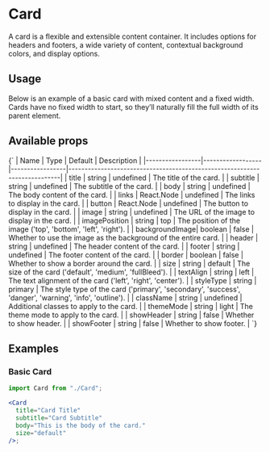 
<Meta of={CardStories} />

# Card

A card is a flexible and extensible content container. It includes options for headers and footers, a wide variety of content, contextual background colors, and display options.

## Usage

Below is an example of a basic card with mixed content and a fixed width. Cards have no fixed width to start, so they’ll naturally fill the full width of its parent element.

<Canvas>
  <Story name="Default">
    <CardStories.Default />
  </Story>
</Canvas>

## Available props

<Markdown>
  {`
| Name            | Type             | Default         | Description                                                               |
|-----------------|------------------|-----------------|---------------------------------------------------------------------------|
| title         | string         | undefined     | The title of the card.                                                    |
| subtitle      | string         | undefined     | The subtitle of the card.                                                 |
| body          | string         | undefined     | The body content of the card.                                             |
| links         | React.Node     | undefined     | The links to display in the card.                                         |
| button        | React.Node     | undefined     | The button to display in the card.                                        |
| image         | string         | undefined     | The URL of the image to display in the card.                              |
| imagePosition | string         | top         | The position of the image ('top', 'bottom', 'left', 'right').     |
| backgroundImage| boolean       | false         | Whether to use the image as the background of the entire card.            |
| header        | string         | undefined     | The header content of the card.                                           |
| footer        | string         | undefined     | The footer content of the card.                                           |
| border        | boolean        | false         | Whether to show a border around the card.                                 |
| size          | string         | default     | The size of the card ('default', 'medium', 'fullBleed').            |
| textAlign     | string         | left        | The text alignment of the card ('left', 'right', 'center').         |
| styleType     | string         | primary     | The style type of the card ('primary', 'secondary', 'success', 'danger', 'warning', 'info', 'outline'). |
| className     | string         | undefined     | Additional classes to apply to the card.                                  |
| themeMode     | string         | light       | The theme mode to apply to the card.                                      |
| showHeader     | string         | false       | Whether to show header.                                      |
| showFooter     | string         | false       | Whether to show footer.                                      |
`}
</Markdown>

## Examples

### Basic Card

```jsx
import Card from "./Card";

<Card
  title="Card Title"
  subtitle="Card Subtitle"
  body="This is the body of the card."
  size="default"
/>;
```
